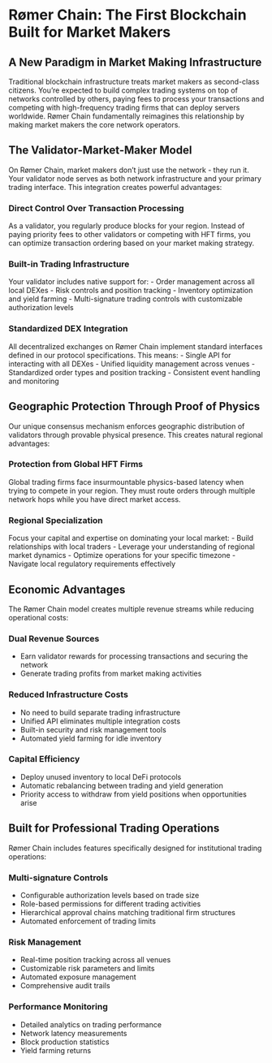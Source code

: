 # Rømer Chain: The First Blockchain Built for Market Makers

## A New Paradigm in Market Making Infrastructure

Traditional blockchain infrastructure treats market makers as second-class citizens. You're expected to build complex trading systems on top of networks controlled by others, paying fees to process your transactions and competing with high-frequency trading firms that can deploy servers worldwide. Rømer Chain fundamentally reimagines this relationship by making market makers the core network operators.

## The Validator-Market-Maker Model

On Rømer Chain, market makers don't just use the network - they run it. Your validator node serves as both network infrastructure and your primary trading interface. This integration creates powerful advantages:

### Direct Control Over Transaction Processing
As a validator, you regularly produce blocks for your region. Instead of paying priority fees to other validators or competing with HFT firms, you can optimize transaction ordering based on your market making strategy.

### Built-in Trading Infrastructure
Your validator includes native support for:
- Order management across all local DEXes
- Risk controls and position tracking
- Inventory optimization and yield farming
- Multi-signature trading controls with customizable authorization levels

### Standardized DEX Integration
All decentralized exchanges on Rømer Chain implement standard interfaces defined in our protocol specifications. This means:
- Single API for interacting with all DEXes
- Unified liquidity management across venues
- Standardized order types and position tracking
- Consistent event handling and monitoring

## Geographic Protection Through Proof of Physics

Our unique consensus mechanism enforces geographic distribution of validators through provable physical presence. This creates natural regional advantages:

### Protection from Global HFT Firms
Global trading firms face insurmountable physics-based latency when trying to compete in your region. They must route orders through multiple network hops while you have direct market access.

### Regional Specialization
Focus your capital and expertise on dominating your local market:
- Build relationships with local traders
- Leverage your understanding of regional market dynamics
- Optimize operations for your specific timezone
- Navigate local regulatory requirements effectively

## Economic Advantages

The Rømer Chain model creates multiple revenue streams while reducing operational costs:

### Dual Revenue Sources
- Earn validator rewards for processing transactions and securing the network
- Generate trading profits from market making activities

### Reduced Infrastructure Costs
- No need to build separate trading infrastructure
- Unified API eliminates multiple integration costs
- Built-in security and risk management tools
- Automated yield farming for idle inventory

### Capital Efficiency
- Deploy unused inventory to local DeFi protocols
- Automatic rebalancing between trading and yield generation
- Priority access to withdraw from yield positions when opportunities arise

## Built for Professional Trading Operations

Rømer Chain includes features specifically designed for institutional trading operations:

### Multi-signature Controls
- Configurable authorization levels based on trade size
- Role-based permissions for different trading activities
- Hierarchical approval chains matching traditional firm structures
- Automated enforcement of trading limits

### Risk Management
- Real-time position tracking across all venues
- Customizable risk parameters and limits
- Automated exposure management
- Comprehensive audit trails

### Performance Monitoring
- Detailed analytics on trading performance
- Network latency measurements
- Block production statistics
- Yield farming returns

